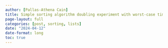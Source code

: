 ```yaml
---
author: [Pallas-Athena Cain]
title: Simple sorting algorithm doubling experiment with worst-case time complexity analysis
page-layout: full
categories: [post, sorting, lists]
date: "2024-04-12"
date-format: long
toc: true
---
```


<!-- TODO: Please add to the above author list the names of the other team members -->
